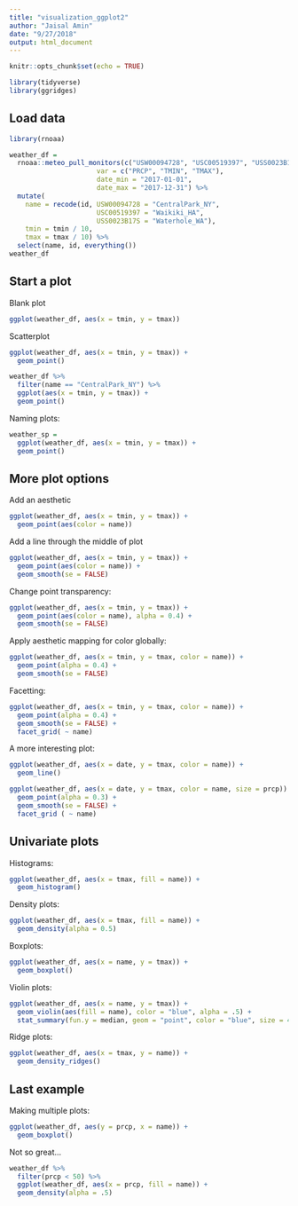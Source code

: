 ```yaml
---
title: "visualization_ggplot2"
author: "Jaisal Amin"
date: "9/27/2018"
output: html_document
---
```


```r
knitr::opts_chunk$set(echo = TRUE)

library(tidyverse)
library(ggridges)
```

## Load data

```r
library(rnoaa)

weather_df = 
  rnoaa::meteo_pull_monitors(c("USW00094728", "USC00519397", "USS0023B17S"),
                      var = c("PRCP", "TMIN", "TMAX"), 
                      date_min = "2017-01-01",
                      date_max = "2017-12-31") %>%
  mutate(
    name = recode(id, USW00094728 = "CentralPark_NY", 
                      USC00519397 = "Waikiki_HA",
                      USS0023B17S = "Waterhole_WA"),
    tmin = tmin / 10,
    tmax = tmax / 10) %>%
  select(name, id, everything())
weather_df
```

## Start a plot

Blank plot

```r
ggplot(weather_df, aes(x = tmin, y = tmax))
```

Scatterplot

```r
ggplot(weather_df, aes(x = tmin, y = tmax)) + 
  geom_point()
```

```r
weather_df %>% 
  filter(name == "CentralPark_NY") %>% 
  ggplot(aes(x = tmin, y = tmax)) + 
  geom_point()
```

Naming plots:

```r
weather_sp = 
  ggplot(weather_df, aes(x = tmin, y = tmax)) + 
  geom_point()
```

## More plot options

Add an aesthetic

```r
ggplot(weather_df, aes(x = tmin, y = tmax)) + 
  geom_point(aes(color = name))
```

Add a line through the middle of plot

```r
ggplot(weather_df, aes(x = tmin, y = tmax)) + 
  geom_point(aes(color = name)) + 
  geom_smooth(se = FALSE)
```

Change point transparency:

```r
ggplot(weather_df, aes(x = tmin, y = tmax)) + 
  geom_point(aes(color = name), alpha = 0.4) + 
  geom_smooth(se = FALSE)
```

Apply aesthetic mapping for color globally:

```r
ggplot(weather_df, aes(x = tmin, y = tmax, color = name)) + 
  geom_point(alpha = 0.4) + 
  geom_smooth(se = FALSE)
```

Facetting:

```r
ggplot(weather_df, aes(x = tmin, y = tmax, color = name)) + 
  geom_point(alpha = 0.4) + 
  geom_smooth(se = FALSE) + 
  facet_grid( ~ name)
```

A more interesting plot:

```r
ggplot(weather_df, aes(x = date, y = tmax, color = name)) + 
  geom_line()
```


```r
ggplot(weather_df, aes(x = date, y = tmax, color = name, size = prcp)) + 
  geom_point(alpha = 0.3) + 
  geom_smooth(se = FALSE) + 
  facet_grid ( ~ name)
```

## Univariate plots

Histograms:

```r
ggplot(weather_df, aes(x = tmax, fill = name)) + 
  geom_histogram()
```

Density plots:

```r
ggplot(weather_df, aes(x = tmax, fill = name)) + 
  geom_density(alpha = 0.5)
```

Boxplots:

```r
ggplot(weather_df, aes(x = name, y = tmax)) +
  geom_boxplot()
```

Violin plots:

```r
ggplot(weather_df, aes(x = name, y = tmax)) + 
  geom_violin(aes(fill = name), color = "blue", alpha = .5) + 
  stat_summary(fun.y = median, geom = "point", color = "blue", size = 4)
```

Ridge plots:

```r
ggplot(weather_df, aes(x = tmax, y = name)) + 
  geom_density_ridges()
```

## Last example

Making multiple plots:

```r
ggplot(weather_df, aes(y = prcp, x = name)) +
  geom_boxplot()
```

Not so great...

```r
weather_df %>% 
  filter(prcp < 50) %>% 
  ggplot(weather_df, aes(x = prcp, fill = name)) +
  geom_density(alpha = .5)
```


